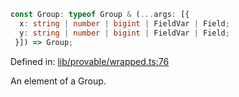 ```ts
const Group: typeof Group & (...args: [{
  x: string | number | bigint | FieldVar | Field;
  y: string | number | bigint | FieldVar | Field;
 }]) => Group;
```

Defined in: [lib/provable/wrapped.ts:76](https://github.com/o1-labs/o1js/blob/df1ff77af12d7cbbed4a6167f02815fad4f0dceb/src/lib/provable/wrapped.ts#L76)

An element of a Group.
